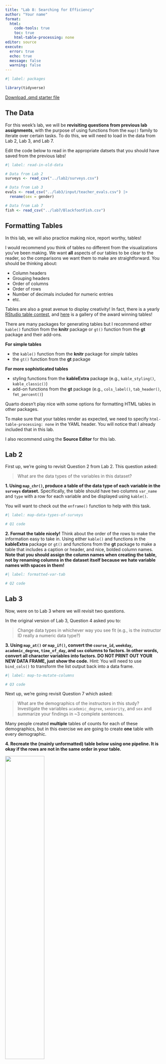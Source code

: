 ```yaml
---
title: "Lab 8: Searching for Efficiency"
author: "Your name"
format: 
  html:
    code-tools: true
    toc: true
    html-table-processing: none
editor: source
execute: 
  error: true
  echo: true
  message: false
  warning: false
---
```


```r
#| label: packages

library(tidyverse)
```

[Download .qmd starter file](../../student-versions/labs/lab8-iteration.qmd)

## The Data

For this week's lab, we will be **revisiting questions from previous lab assignments**, 
with the purpose of using functions from the `map()` family to 
iterate over certain tasks. To do this, we will need to load in the data from 
Lab 2, Lab 3, and Lab 7.

Edit the code below to read in the appropriate datsets that you should have saved from the previous labs!



```r
#| label: read-in-old-data

# Data from Lab 2
surveys <- read_csv("../lab2/surveys.csv")

# Data from Lab 3
evals <- read_csv("../lab3/input/teacher_evals.csv") |> 
  rename(sex = gender)

# Data from Lab 7
fish <- read_csv("../lab7/BlackfootFish.csv")
```


## Formatting Tables

In this lab, we will also practice making nice, report worthy, tables!


I would recommend you think of tables no different from the visualizations
you've been making. We want **all** aspects of our tables to be clear to the
reader, so the comparisons we want them to make are straightforward. You should be thinking
about:

- Column headers
- Grouping headers
- Order of columns
- Order of rows
- Number of decimals included for numeric entries
- etc.

Tables are
also a great avenue to display creativity! In fact, there is a yearly [RStudio table contest](https://www.rstudio.com/blog/rstudio-table-contest-2022/), and [here](https://community.rstudio.com/c/table-gallery/64) is a gallery of the
award winning tables!

There are many packages for
generating tables but I recommend either `kable()` function from the **knitr** package or `gt()` function from the **gt** package and their add-ons.

**For simple tables**

-   the `kable()` function from the **knitr** package for *simple* tables
-   the `gt()` function from the **gt** package

**For more sophisticated tables**

-   styling functions from the **kableExtra** package (e.g., `kable_styling()`, `kable_classic()`)
-   add-on functions from the **gt** package (e.g., `cols_label()`, `tab_header()`, `fmt_percent()`)

::: callout-warning

Quarto doesn't play nice with some options for formatting HTML tables in other packages. 

To make sure that your tables render as expected, we need to specify `html-table-processing: none` in the YAML header. You will notice that I already included that in this lab.

I also recommend using the **Source Editor** for this lab.
:::



## Lab 2

First up, we're going to revisit Question 2 from Lab 2. This question asked:

> What are the data types of the variables in this dataset?

**1. Using `map_chr()`, produce a table of the data type of each variable in the `surveys` dataset.** Specifically, the table should have two columns `var_name` and `type` with a row for each variable and be displayed using `kable()`.

::: callout-tip
You will want to check out the `enframe()` function to help with this task.
:::

```r
#| label: map-data-types-of-surveys

# Q1 code
```


**2. Format the table nicely!** Think about the order of the rows to make the information easy to take in. Using either `kable()` and functions in the **kableExtra** package or `gt()` and functions from the **gt** package to make a table that includes a caption or header, and nice, bolded column names. **Note that you should assign the column names when creating the table, not by renaming columns in the dataset itself because we hate variable names with spaces in them!**

```r
#| label: formatted-var-tab

# Q2 code
```



## Lab 3

Now, were on to Lab 3 where we will revisit two questions. 

In the original version of Lab 3, Question 4 asked you to:

> Change data types in whichever way you see fit (e.g., is the instructor ID
> really a numeric data type?)

**3. Using `map_at()` or `map_if()`, convert the `course_id`, `weekday`, `academic_degree`, `time_of_day`, and `sex` columns to factors. In other words, convert all character variables into factors. DO NOT PRINT OUT YOUR NEW DATA FRAME, just show the code.** 
Hint: You will need to use `bind_cols()` to transform the 
list output back into a data frame. 

```r
#| label: map-to-mutate-columns

# Q3 code
```

Next up, we're going revisit Question 7 which asked:

> What are the demographics of the instructors in this study? Investigate the
> variables `academic_degree`, `seniority`, and `sex` and summarize your
> findings in ~3 complete sentences.

Many people created **multiple** tables of counts for each of these
demographics, but in this exercise we are going to create **one** table with 
every demographic.

**4. Recreate the (mainly unformatted) table below using one pipeline. It is okay if the rows are not in the same order in your table.** 

![](images/unformatted-demographics.png){width=50%}

:::callout-note
Repeat the data cleaning steps that we did in Lab 3 before question 7 to recreate this exact table. And remember that we needed to first only keep one row per instructor.
:::

:::callout-tip

There are two main ways (that I have thought of) to approach this efficiently:

1. Using the `map_at()` funtion. The `list_rbind()` function and the `names_to` argument in that will be helpful!

2. Using both `pivot_wider()` and `pivot_longer()`.

It is easiest to start with creating a dataframe that has the `variable`, `level`, and `count` columns and then calculate `prop`, the proportion of professors that are in each group.

Final tip (not required) - I used the following options in `kable_styling()` to output this table:
```
  kable_styling(full_width = F,
                bootstrap_options = "striped")
```                

:::





::: {.callout-note}
# Same classification as Lab 3 

I'm using the `sen_level` classification from Lab 3

- `"junior"` = `seniority` is 4 or less (inclusive)
- `"senior"` = `seniority` is between 4 and 8 (inclusive)
- `"very senior"` = `seniority` is greater than 8.
:::

```r
#| label: summary-table

# Q4 code
```

**5. Now turn that into a very nice table, like one of the examples below using `kable()` and `kableExtra` or `gt`.** 

::: {layout-ncol=2}

![Example 1](images/formatted-demo-1.png){width=80%}

![Example 2](images/formatted-demo-2.png)
:::



Your table does not need to copy one of these exactly but it should include:

- Some way of clearly indicating the three variable types as row groups
- Giving nice column names
- Using a column header that spans the count and % columns 
- Nicely formatting the % column
- Giving it a title or a caption


```r
#| label: fancy-demo-table

#Q5 code
```

## Lab 5

In lab 5 we got to solve a mystery using a bunch of different related data sets. Remember how we got the data?

> This code chunk will read in all of the tables of data for you. Don't modify or remove this!

This was also a mystery at the time! The code chunk given loaded an `.Rdata` file that included all of the data frames. However, your data may not always be saved in a nice `.Rdata` file~ Let's write a more general function to read in lots of datasets ourselves!

**6. Write a function whose only argument is a directory that will read in all .csv files in that directory and return a *list* of the data frames.**

Specifically your function should:

  1. Find the names of all .csv files in that directory (the `list.files()` function will be helpful).
  2. Use `map()` to efficiently read all of the files into R and save them in a **list**
  3. Rename the elements of the list with the names of each file 
  4. Return the list

**Test your function on a directory that has at least two .csv files in it and show us that it works! DO NOT print full datasets. Show us that the output is a list and that the names of the list are file names. Your function should be able to handle if a directory includes files that aren't only csv's**

```r
#| label: data-read-fun

# Q6 code
```

:::callout-note
For example, if I have a directory `data/` that has `surveys.csv`, `teacher_evals.csv`, and `bCH_murder_data.Rdata` in it, the function should return a list with two elements - the surveys and teacher_evals data frames. The names of the list elements should be `"surveys"` and `"teacher_evals"`.
:::

## Lab 7

For our last problem, we will revisit a question from the most recent lab. 
Question 1 asked you to use `across()` to make a table which summarized: 

> What variable(s) have missing values present?  
> How many observations have missing values?

**7. Using `map_int()`, produce a nicely formatted table of the number of missing values for each variable in the `fish` data.** 

```r
#| label: map-missing-values-of-fish

#Q7 code
```

